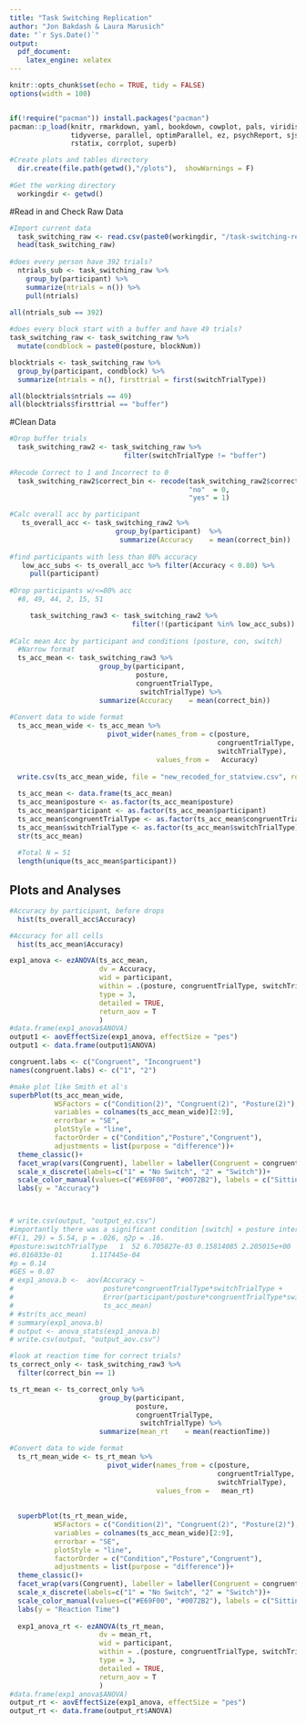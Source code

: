 ---
title: "Task Switching Replication"
author: "Jon Bakdash & Laura Marusich"
date: "`r Sys.Date()`"
output:
  pdf_document: 
    latex_engine: xelatex
---

```{r setup, include=FALSE}
knitr::opts_chunk$set(echo = TRUE, tidy = FALSE)
options(width = 100)


if(!require("pacman")) install.packages("pacman")
pacman::p_load(knitr, rmarkdown, yaml, bookdown, cowplot, pals, viridis, renv, 
               tidyverse, parallel, optimParallel, ez, psychReport, sjstats, 
               rstatix, corrplot, superb)

#Create plots and tables directory 
  dir.create(file.path(getwd(),"/plots"),  showWarnings = F)
  
#Get the working directory
  workingdir <- getwd()


```

#Read in and Check Raw Data
```{r}

#Import current data
  task_switching_raw <- read.csv(paste0(workingdir, "/task-switching-replication-recoded-2.csv"))
  head(task_switching_raw)
  
#does every person have 392 trials?
  ntrials_sub <- task_switching_raw %>% 
    group_by(participant) %>%
    summarize(ntrials = n()) %>%
    pull(ntrials)
    
all(ntrials_sub == 392)

#does every block start with a buffer and have 49 trials?
task_switching_raw <- task_switching_raw %>%
  mutate(condblock = paste0(posture, blockNum))

blocktrials <- task_switching_raw %>%
  group_by(participant, condblock) %>%
  summarize(ntrials = n(), firsttrial = first(switchTrialType)) 

all(blocktrials$ntrials == 49)
all(blocktrials$firsttrial == "buffer")
```

#Clean Data
```{r}
#Drop buffer trials
  task_switching_raw2 <- task_switching_raw %>% 
                            filter(switchTrialType != "buffer")
  
#Recode Correct to 1 and Incorrect to 0
  task_switching_raw2$correct_bin <- recode(task_switching_raw2$correct, 
                                            "no"  = 0,
                                            "yes" = 1)

#Calc overall acc by participant
   ts_overall_acc <- task_switching_raw2 %>%
                          group_by(participant)  %>%
                           summarize(Accuracy    = mean(correct_bin))
   
#find participants with less than 80% accuracy
   low_acc_subs <- ts_overall_acc %>% filter(Accuracy < 0.80) %>%
     pull(participant)
  
#Drop participants w/<=80% acc
  #8, 49, 44, 2, 15, 51

     task_switching_raw3 <- task_switching_raw2 %>% 
                              filter(!(participant %in% low_acc_subs))
   
#Calc mean Acc by participant and conditions (posture, con, switch)  
  #Narrow format 
  ts_acc_mean <- task_switching_raw3 %>%
                      group_by(participant, 
                               posture,
                               congruentTrialType, 
                                switchTrialType) %>%
                      summarize(Accuracy    = mean(correct_bin))
  
#Convert data to wide format 
  ts_acc_mean_wide <- ts_acc_mean %>%
                        pivot_wider(names_from = c(posture, 
                                                   congruentTrialType,
                                                   switchTrialType), 
                                    values_from =   Accuracy)
  
  write.csv(ts_acc_mean_wide, file = "new_recoded_for_statview.csv", row.names = F)
  
  ts_acc_mean <- data.frame(ts_acc_mean)
  ts_acc_mean$posture <- as.factor(ts_acc_mean$posture)
  ts_acc_mean$participant <- as.factor(ts_acc_mean$participant)
  ts_acc_mean$congruentTrialType <- as.factor(ts_acc_mean$congruentTrialType)
  ts_acc_mean$switchTrialType <- as.factor(ts_acc_mean$switchTrialType)
  str(ts_acc_mean)
  
  #Total N = 51
  length(unique(ts_acc_mean$participant))
```

## Plots and Analyses 
```{r, echo = TRUE}
#Accuracy by participant, before drops
  hist(ts_overall_acc$Accuracy)

#Accuracy for all cells
  hist(ts_acc_mean$Accuracy)

exp1_anova <- ezANOVA(ts_acc_mean, 
                      dv = Accuracy, 
                      wid = participant, 
                      within = .(posture, congruentTrialType, switchTrialType), 
                      type = 3, 
                      detailed = TRUE,
                      return_aov = T
                      )
#data.frame(exp1_anova$ANOVA)
output1 <- aovEffectSize(exp1_anova, effectSize = "pes")
output1 <- data.frame(output1$ANOVA)

congruent.labs <- c("Congruent", "Incongruent")
names(congruent.labs) <- c("1", "2")

#make plot like Smith et al's
superbPlot(ts_acc_mean_wide,
           WSFactors = c("Condition(2)", "Congruent(2)", "Posture(2)"),
           variables = colnames(ts_acc_mean_wide)[2:9],
           errorbar = "SE",
           plotStyle = "line",
           factorOrder = c("Condition","Posture","Congruent"),
           adjustments = list(purpose = "difference"))+
  theme_classic()+
  facet_wrap(vars(Congruent), labeller = labeller(Congruent = congruent.labs)) +
  scale_x_discrete(labels=c("1" = "No Switch", "2" = "Switch"))+
  scale_color_manual(values=c("#E69F00", "#0072B2"), labels = c("Sitting", "Standing")) +
  labs(y = "Accuracy")



# write.csv(output, "output_ez.csv")
#importantly there was a significant condition [switch] × posture interaction,
#F(1, 29) = 5.54, p = .026, η2p = .16.
#posture:switchTrialType   1  52 6.705827e-03 0.15814085 2.205015e+00
#6.016033e-01       1.117445e-04
#p = 0.14
#GES = 0.07
# exp1_anova.b <-  aov(Accuracy ~  
#                      posture*congruentTrialType*switchTrialType +
#                      Error(participant/posture*congruentTrialType*switchTrialType),
#                      ts_acc_mean)
# #str(ts_acc_mean)
# summary(exp1_anova.b)
# output <- anova_stats(exp1_anova.b)
# write.csv(output, "output_aov.csv")
```

```{r}
#look at reaction time for correct trials?
ts_correct_only <- task_switching_raw3 %>%
  filter(correct_bin == 1)

ts_rt_mean <- ts_correct_only %>%
                      group_by(participant, 
                               posture,
                               congruentTrialType, 
                                switchTrialType) %>%
                      summarize(mean_rt    = mean(reactionTime))

#Convert data to wide format 
  ts_rt_mean_wide <- ts_rt_mean %>%
                        pivot_wider(names_from = c(posture, 
                                                   congruentTrialType,
                                                   switchTrialType), 
                                    values_from =   mean_rt)
  
  
  superbPlot(ts_rt_mean_wide,
           WSFactors = c("Condition(2)", "Congruent(2)", "Posture(2)"),
           variables = colnames(ts_acc_mean_wide)[2:9],
           errorbar = "SE",
           plotStyle = "line",
           factorOrder = c("Condition","Posture","Congruent"),
           adjustments = list(purpose = "difference"))+
  theme_classic()+
  facet_wrap(vars(Congruent), labeller = labeller(Congruent = congruent.labs)) +
  scale_x_discrete(labels=c("1" = "No Switch", "2" = "Switch"))+
  scale_color_manual(values=c("#E69F00", "#0072B2"), labels = c("Sitting", "Standing")) +
  labs(y = "Reaction Time")
  
  exp1_anova_rt <- ezANOVA(ts_rt_mean, 
                      dv = mean_rt, 
                      wid = participant, 
                      within = .(posture, congruentTrialType, switchTrialType), 
                      type = 3, 
                      detailed = TRUE,
                      return_aov = T
                      )
#data.frame(exp1_anova$ANOVA)
output_rt <- aovEffectSize(exp1_anova, effectSize = "pes")
output_rt <- data.frame(output_rt$ANOVA)



```
